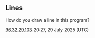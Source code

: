 == Lines ==

How do you draw a line in this program?

[[Special:Contributions/96.32.29.103|96.32.29.103]] 20:27, 29 July 2025 (UTC)